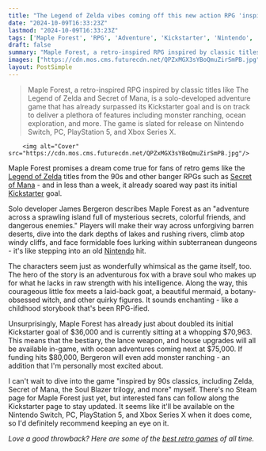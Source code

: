 ```yaml
---
title: "The Legend of Zelda vibes coming off this new action RPG 'inspired by 90s classics' are incredible - and it's already almost doubled its $36,000 Kickstarter goal"
date: "2024-10-09T16:33:23Z"
lastmod: "2024-10-09T16:33:23Z"
tags: ['Maple Forest', 'RPG', 'Adventure', 'Kickstarter', 'Nintendo', 'Nintendo Switch', 'PC', 'PlayStation 5', 'Xbox Series X', 'The Legend of Zelda', 'Secret of Mana', 'Soul Blazer']
draft: false
summary: "Maple Forest, a retro-inspired RPG inspired by classic titles like The Legend of Zelda and Secret of Mana, is a solo-developed adventure game that has already surpassed its Kickstarter goal and is on track to deliver a plethora of features including monster ranching, ocean exploration, and more. The game is slated for release on Nintendo Switch, PC, PlayStation 5, and Xbox Series X."
images: ["https://cdn.mos.cms.futurecdn.net/QPZxMGX3sYBoQmuZirSmPB.jpg"]
layout: PostSimple
---
```

> Maple Forest, a retro-inspired RPG inspired by classic titles like The Legend of Zelda and Secret of Mana, is a solo-developed adventure game that has already surpassed its Kickstarter goal and is on track to deliver a plethora of features including monster ranching, ocean exploration, and more. The game is slated for release on Nintendo Switch, PC, PlayStation 5, and Xbox Series X.


        <img alt="Cover" src="https://cdn.mos.cms.futurecdn.net/QPZxMGX3sYBoQmuZirSmPB.jpg"/>
        
Maple Forest promises a dream come true for fans of retro gems like the [<u>Legend of Zelda</u>](https://www.gamesradar.com/games/action/the-legend-of-zelda/) titles from the 90s and other banger RPGs such as [<u>Secret of Mana</u>](https://www.gamesradar.com/secret-of-mana/) - and in less than a week, it already soared way past its initial [<u>Kickstarter</u>](https://www.kickstarter.com/projects/natsukaze/maple-forest/description) goal.

Solo developer James Bergeron describes Maple Forest as an "adventure across a sprawling island full of mysterious secrets, colorful friends, and dangerous enemies." Players will make their way across unforgiving barren deserts, dive into the dark depths of lakes and rushing rivers, climb atop windy cliffs, and face formidable foes lurking within subterranean dungeons - it's like stepping into an old [<u>Nintendo</u>](https://www.gamesradar.com/platforms/nintendo/) hit.

The characters seem just as wonderfully whimsical as the game itself, too. The hero of the story is an adventurous fox with a brave soul who makes up for what he lacks in raw strength with his intelligence. Along the way, this courageous little fox meets a laid-back goat, a beautiful mermaid, a botany-obsessed witch, and other quirky figures. It sounds enchanting - like a childhood storybook that's been RPG-ified.

Unsurprisingly, Maple Forest has already just about doubled its initial Kickstarter goal of $36,000 and is currently sitting at a whopping $70,963. This means that the bestiary, the lance weapon, and house upgrades will all be available in-game, with ocean adventures coming next at $75,000. If funding hits $80,000, Bergeron will even add monster ranching - an addition that I'm personally most excited about.

I can't wait to dive into the game "inspired by 90s classics, including Zelda, Secret of Mana, the Soul Blazer trilogy, and more" myself. There's no Steam page for Maple Forest just yet, but interested fans can follow along the Kickstarter page to stay updated. It seems like it'll be available on the Nintendo Switch, PC, PlayStation 5, and Xbox Series X when it does come, so I'd definitely recommend keeping an eye on it.

*Love a good throwback? Here are some of the *[<u><em>best retro games</em></u>](https://www.gamesradar.com/best-retro-games/)* of all time.*
        